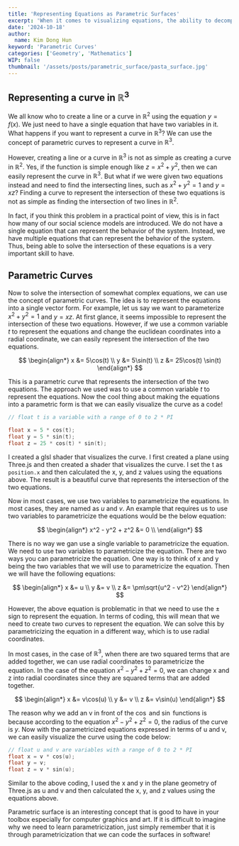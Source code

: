 ```yaml
---
title: 'Representing Equations as Parametric Surfaces'
excerpt: 'When it comes to visualizing equations, the ability to decompose the equation into parametric equations is key. It is especially useful when creating creative 3D geometric surfaces mathematically and also a fun practice to see equations in a different perspective.'
date: '2024-10-18'
author:
  name: Kim Dong Hun
keyword: 'Parametric Curves'
categories: ['Geometry', 'Mathematics']
WIP: false
thumbnail: '/assets/posts/parametric_surface/pasta_surface.jpg'
---
```


## Representing a curve in $\mathbb{R}^3$

We all know who to create a line or a curve in $\mathbb{R}^2$ using the equation $y = f(x)$. We just need to have a single equation that have two variables in it. What happens if you want to represent a curve in $\mathbb{R}^3$? We can use the concept of parametric curves to represent a curve in $\mathbb{R}^3$.

However, creating a line or a curve in $\mathbb{R}^3$ is not as simple as creating a curve in $\mathbb{R}^2$. Yes, if the function is simple enough like $z = x^2 + y^2$, then we can easily represent the curve in $\mathbb{R}^3$. But what if we were given two equations instead and need to find the intersecting lines, such as $x^2 + y^2 = 1$ and $y=xz$? Finding a curve to represent the intersection of these two equations is not as simple as finding the intersection of two lines in $\mathbb{R}^2$.

In fact, if you think this problem in a practical point of view, this is in fact how many of our social science models are introduced. We do not have a single equation that can represent the behavior of the system. Instead, we have multiple equations that can represent the behavior of the system. Thus, being able to solve the intersection of these equations is a very important skill to have.

## Parametric Curves

Now to solve the intersection of somewhat complex equations, we can use the concept of parametric curves. The idea is to represent the equations into a single vector form. For example, let us say we want to parameterize $x^2 + y^2 = 1$ and $y=xz$. At first glance, it seems impossible to represent the intersection of these two equations. However, if we use a common variable $t$ to represent the equations and change the euclidean coordinates into a radial coordinate, we can easily represent the intersection of the two equations.

$$
\begin{align*}
x &= 5\cos(t) \\
y &= 5\sin(t) \\
z &= 25\cos(t) \sin(t)
\end{align*}
$$ 

This is a parametric curve that represents the intersection of the two equations. The approach we used was to use a common variable $t$ to represent the equations. Now the cool thing about making the equations into a parametric form is that we can easily visualize the curve as a code!

```c++
// float t is a variable with a range of 0 to 2 * PI

float x = 5 * cos(t);
float y = 5 * sin(t);
float z = 25 * cos(t) * sin(t);
```

I created a glsl shader that visualizes the curve. I first created a plane using Three.js and then created a shader that visualizes the curve. I set the t as `position.x` and then calculated the x, y, and z values using the equations above. The result is a beautiful curve that represents the intersection of the two equations.

<ParametricSurface1 />

Now in most cases, we use two variables to parametricize the equations. In most cases, they are named as $u$ and $v$. An example that requires us to use two variables to parametricize the equations would be the below equation:

$$
\begin{align*}
x^2 - y^2 + z^2 &= 0 \\
\end{align*}
$$

There is no way we gan use a single variable to parametricize the equation. We need to use two variables to parametricize the equation. There are two ways you can parametricize the equation. One way is to think of x and y being the two variables that we will use to parametricize the equation. Then we will have the following equations:

$$
\begin{align*}
x &= u \\
y &= v \\
z &= \pm\sqrt{u^2 - v^2}
\end{align*}
$$

However, the above equation is problematic in that we need to use the $\pm$ sign to represent the equation. In terms of coding, this will mean that we need to create two curves to represent the equation. We can solve this by parametricizing the equation in a different way, which is to use radial coordinates.

In most cases, in the case of $\mathbb{R}^3$, when there are two squared terms that are added together, we can use radial coordinates to parametricize the equation. In the case of the equation $x^2 - y^2 + z^2 = 0$, we can change x and z into radial coordinates since they are squared terms that are added together.

$$
\begin{align*}
x &= v\cos(u) \\
y &= v \\
z &= v\sin(u)
\end{align*}
$$

The reason why we add an v in front of the $\cos$ and $\sin$ functions is because according to the equation $x^2 - y^2 + z^2 = 0$, the radius of the curve is $y$. Now with the parametricized equations expressed in terms of u and v, we can easily visualize the curve using the code below:

```c++
// float u and v are variables with a range of 0 to 2 * PI
float x = v * cos(u);
float y = v;
float z = v * sin(u);
```

<ParametricSurface2 />

Similar to the above coding, I used the x and y in the plane geometry of Three.js as u and v and then calculated the x, y, and z values using the equations above.

Parametric surface is an interesting concept that is good to have in your toolbox especially for computer graphics and art. If it is difficult to imagine why we need to learn parametricization, just simply remember that it is through parametricization that we can code the surfaces in software!
